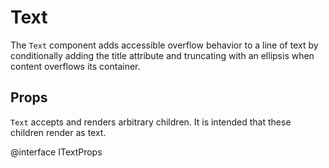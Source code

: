 # Text

The `Text` component adds accessible overflow behavior to a line of text by
conditionally adding the title attribute and truncating with an ellipsis when content overflows its container.


<TextExample />

## Props

`Text` accepts and renders arbitrary children. It is intended that these children render as text.

@interface ITextProps
